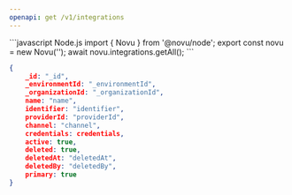 ```yaml
---
openapi: get /v1/integrations
---
```


<RequestExample>
```javascript Node.js
import { Novu } from '@novu/node';  
export const novu = new Novu('<REPLACE_WITH_API_KEY_FROM_ADMIN_PANEL>');
await novu.integrations.getAll();
```


</RequestExample>

<ResponseExample>

```json Response
{
    _id: "_id",
    _environmentId: "_environmentId",
    _organizationId: "_organizationId",
    name: "name",
    identifier: "identifier",
    providerId: "providerId",
    channel: "channel",
    credentials: credentials,
    active: true,
    deleted: true,
    deletedAt: "deletedAt",
    deletedBy: "deletedBy",
    primary: true
}
```

</ResponseExample>